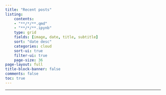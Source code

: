 ```yaml
---
title: "Recent posts"
listing:
    contents: 
    - "**/*/**.qmd"
    - "**/*/**.ipynb"
    type: grid
    fields: [image, date, title, subtitle]
    sort: "date desc"
    categories: cloud
    sort-ui: true
    filter-ui: true
    page-size: 36     
page-layout: full
title-block-banner: false
comments: false
toc: true
---
```


::: {#posts}
:::

---

::: {#posts}
:::